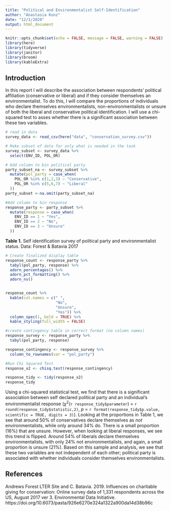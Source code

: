 ```yaml
---
title: "Political and Environmentalist Self-Identification"
author: "Anastasia Kunz"
date: "12/1/2020"
output: html_document
---
```


```r
knitr::opts_chunk$set(echo = FALSE, message = FALSE, warning = FALSE)
library(here)
library(tidyverse)
library(janitor)
library(broom)
library(kableExtra)
```

## Introduction 

In this report I will describe the association between respondents’ political affiliation (conservative or liberal) and if they consider themselves an environmentalist. To do this, I will compare the proportions of individuals who declare themselves environmentalists, non-environmentalists or unsure of both the liberal and conservative political identification. I will use a chi-squared test to asses whether there is a significant association between these two variables. 

```r
# read in data
survey_data <- read_csv(here("data", "conservation_survey.csv"))
```

```r
# Make subset of data for only what is needed in the task
survey_subset <- survey_data %>% 
  select(ENV_ID, POL_OR)
```

```r
# Add column to bin political party
party_subset_na <- survey_subset %>% 
  mutate(pol_party = case_when(
    POL_OR %in% c(1,2,3) ~ "Conservative", 
    POL_OR %in% c(5,6,7) ~ "Liberal"
  ))
party_subset <-na.omit(party_subset_na)
```

```r
#Add column to bin response
response_party <- party_subset %>% 
  mutate(response = case_when(
    ENV_ID == 1 ~ "Yes",
    ENV_ID == 2 ~ "No",
    ENV_ID == 3 ~ "Unsure"
  ))
```

**Table 1.** Self identification survey of political party and environmentalist status. Data: Forest & Batavia 2017
```r
# Create finalized display table 
response_count <- response_party %>% 
  tabyl(pol_party, response) %>% 
  adorn_percentages() %>% 
  adorn_pct_formatting() %>% 
  adorn_ns()


response_count %>% 
  kable(col.names = c(" ",
                      "No",
                      "Unsure",
                      "Yes")) %>% 
  column_spec(1, bold = TRUE) %>% 
  kable_styling(full_width = FALSE)


```
 

```r
#create contingency table in correct format (no column names)
response_survey <- response_party %>% 
  tabyl(pol_party, response)

response_contingency <- response_survey %>% 
  column_to_rownames(var = "pol_party")


```




```r

#Run Chi Squared Test 
response_x2 <- chisq.test(response_contingency)

response_tidy <- tidy(response_x2)
response_tidy


```

Using a chi-squared statistical test, we find that there is a significant association between self declared political party and an individual's environmentalist response ($\chi$^2^(`r response_tidy$parameter`) = `r round(response_tidy$statistic,2)`, *p* = `r format(response_tidy$p.value, scientific = TRUE, digits = 3)`). Looking at the proportions in Table 1, we see that around 50% of conservatives declare themselves as *not* environmentalists, while only around 34% do. There is a small proportion (16%) that are unsure. However, when looking at liberal responses, we see this trend is flipped. Around 54% of liberals declare themselves environmentalists, with only 24% not environmentalists, and again, a small proportion is unsure (21%). Based on this sample and analysis, we see that these two variables are not independent of each other; political party is associated with whether individuals consider themselves environmentalists. 


## References 

Andrews Forest LTER Site and C. Batavia. 2019. Influences on charitable giving for conservation: Online survey data of 1,331 respondents across the US, August 2017 ver 3. Environmental Data Initiative. https://doi.org/10.6073/pasta/926e6270e324a1322a900da14d38b96c

